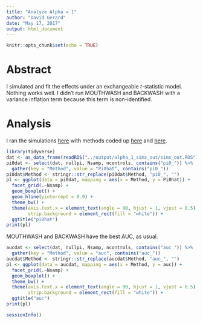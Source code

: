 ```yaml
---
title: "Analyze Alpha = 1"
author: "David Gerard"
date: "May 17, 2017"
output: html_document
---
```


```r
knitr::opts_chunk$set(echo = TRUE)
```

# Abstract

I simulated and fit the effects under an exchangeable $t$-statistic model. Nothing works well. I didn't run MOUTHWASH and BACKWASH with a variance inflation term because this term is non-identified.

# Analysis

I ran the simulations [here](https://github.com/dcgerard/ruvb_plus_ash/blob/master/code/exchangeable_mouthwash_sims.R) with methods coded up [here](https://github.com/dcgerard/ruvb_plus_ash/blob/master/code/non_nc_methods.R) and [here](https://github.com/dcgerard/ruvb_sims/blob/nc_var/Code/nc_adjustment_methods.R).

```r
library(tidyverse)
dat <- as_data_frame(readRDS("../output/alpha_1_sims_out/sims_out.RDS"))
pi0dat <- select(dat, nullpi, Nsamp, ncontrols, contains("pi0_")) %>%
  gather(key = "Method", value = "Pi0hat", contains("pi0_"))
pi0dat$Method <- stringr::str_replace(pi0dat$Method, "pi0_", "")
pl <- ggplot(data = pi0dat, mapping = aes(x = Method, y = Pi0hat)) +
  facet_grid(.~Nsamp) +
  geom_boxplot() +
  geom_hline(yintercept = 0.9) +
  theme_bw() +
  theme(axis.text.x = element_text(angle = 90, hjust = 1, vjust = 0.5),
        strip.background = element_rect(fill = "white")) +
  ggtitle("pi0hat")
print(pl)
```

MOUTHWASH and BACKWASH have the best AUC, as usual.

```r
aucdat <- select(dat, nullpi, Nsamp, ncontrols, contains("auc_")) %>%
  gather(key = "Method", value = "auc", contains("auc_"))
aucdat$Method <- stringr::str_replace(aucdat$Method, "auc_", "")
pl <- ggplot(data = aucdat, mapping = aes(x = Method, y = auc)) +
  facet_grid(.~Nsamp) +
  geom_boxplot() +
  theme_bw() +
  theme(axis.text.x = element_text(angle = 90, hjust = 1, vjust = 0.5),
        strip.background = element_rect(fill = "white")) +
  ggtitle("auc")
print(pl)
```

```r
sessionInfo()
```
